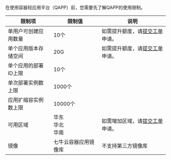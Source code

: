 在使用容器轻应用平台（QAPP）前，您需要先了解QAPP的使用限制。

| 限制项               | 限制值                | 说明                                                         |
| -------------------- | --------------------- | ------------------------------------------------------------ |
| 单用户可创建应用数量 | 10个                  | 如需提升额度，请[提交工单](https://support.qiniu.com/question)申请。 |
| 单个应用版本存储空间 | 20G                   | 如需提升额度，请[提交工单](https://support.qiniu.com/question)申请。 |
| 单个应用的部署ID上限 | 10个                  |                                                              |
| 单次部署实例数上限   | 1000个                |                                                              |
| 应用扩缩容实例数上限 | 10000个               |                                                              |
| 可用区域             | 华东<br>华北<br/>华南 | 如需增加区域，请[提交工单](https://support.qiniu.com/question)申请。 |
| 镜像                 | 七牛云容器应用镜像库  | 不支持第三方镜像库                                           |


